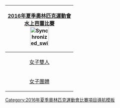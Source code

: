 {| style="padding:0.3em; float:right; margin-left:15px; background:#f5faff; font-size:90%; line-height:1.5em; clear: right; border: #808080 1px solid;"
|- style="background:#cedff2; text-align:center;"
!colspan=5|[[2016年夏季奧林匹克運動會]]<br>[[2016年夏季奧林匹克運動會水上芭蕾比賽|水上芭蕾比賽]]<br/>[[File:Synchronized swimming pictogram.svg|60px]]
|-
|align="center" |[[2016年夏季奧林匹克運動會水上芭蕾比賽雙人項目|女子雙人]]
|-
|align="center" |[[2016年夏季奧林匹克運動會水上芭蕾比賽團體項目|女子團體]]
|}<noinclude>
[[Category:2016年夏季奧林匹克運動會水上芭蕾比賽| ]]
[[Category:2016年夏季奧林匹克運動會比賽項目導航模板]]
</noinclude>